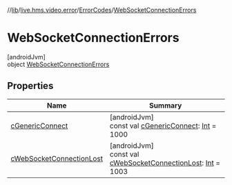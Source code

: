 //[lib](../../../../index)/[live.hms.video.error](../../index)/[ErrorCodes](../index)/[WebSocketConnectionErrors](index)

# WebSocketConnectionErrors

[androidJvm]\
object [WebSocketConnectionErrors](index)

## Properties

| Name                                                     | Summary                                                                                                                                                                 |
| -------------------------------------------------------- | ----------------------------------------------------------------------------------------------------------------------------------------------------------------------- |
| [cGenericConnect](c-generic-connect)                     | [androidJvm]<br />const val [cGenericConnect](c-generic-connect): [Int](https://kotlinlang.org/api/latest/jvm/stdlib/kotlin/-int/index.html) = 1000                     |
| [cWebSocketConnectionLost](c-web-socket-connection-lost) | [androidJvm]<br />const val [cWebSocketConnectionLost](c-web-socket-connection-lost): [Int](https://kotlinlang.org/api/latest/jvm/stdlib/kotlin/-int/index.html) = 1003 |
